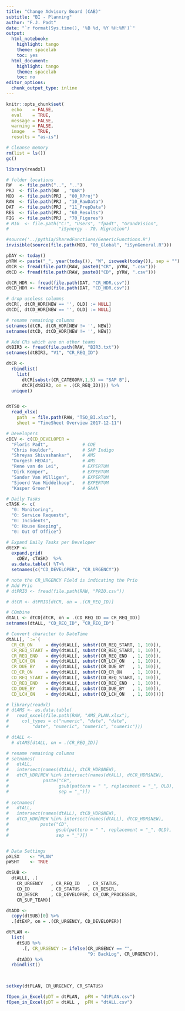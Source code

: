 ```yaml
---
title: "Change Advisory Board (CAB)"
subtitle: "BI - Planning"
author: "F.J. Padt"
date: "`r format(Sys.time(), '%B %d, %Y %H:%M')`"
output: 
  html_notebook: 
    highlight: tango
    theme: spacelab
    toc: yes
  html_document: 
    highlight: tango
    theme: spacelab
    toc: no
editor_options: 
  chunk_output_type: inline
---
```


```r
knitr::opts_chunk$set(
  echo    = FALSE,
  eval    = TRUE,
  message = FALSE,
  warning = FALSE,
  image   = TRUE,
  results = "as-is")

# Cleanse memory
rm(list = ls())
gc()

library(readxl)

# folder locations
RW   <- file.path("..", "..")
PRJ  <- file.path(RW  , "QAR")
MOD  <- file.path(PRJ , "00_RProj")
RAW  <- file.path(PRJ , "10_RawData")
DAT  <- file.path(PRJ , "11_PrepData")
RES  <- file.path(PRJ , "60_Results")
FIG  <- file.path(PRJ , "70_Figures")
# MIG  <- file.path("C:", "Users", "fpadt", "GrandVision", 
#                   "iSynergy - 70. Migration") 

#source('../pythia/SharedFunctions/GenericFunctions.R')
invisible(source(file.path(MOD, "00_Global", "iSynGeneral.R")))

pDAY <- today()
pYRW <- paste("_", year(today()), "W", isoweek(today()), sep = "") 
dtCR <- fread(file.path(RAW, paste0("CR", pYRW, ".csv"))) 
dtCD <- fread(file.path(RAW, paste0("CD", pYRW, ".csv"))) 

dtCR_HDR <- fread(file.path(DAT, "CR_HDR.csv"))
dtCD_HDR <- fread(file.path(DAT, "CD_HDR.csv"))

# drop useless columns
dtCR[, dtCR_HDR[NEW == '', OLD] := NULL]
dtCD[, dtCD_HDR[NEW == '', OLD] := NULL]

# rename remaining columns
setnames(dtCR, dtCR_HDR[NEW != '', NEW])
setnames(dtCD, dtCD_HDR[NEW != '', NEW])

# Add CRs which are on other teams
dtBIR3 <- fread(file.path(RAW, "BIR3.txt")) 
setnames(dtBIR3, "V1", "CR_REQ_ID")

dtCR <- 
  rbindlist(
    list(
      dtCR[substr(CR_CATEGORY,1,5) == "SAP B"],
      dtCR[dtBIR3, on = .(CR_REQ_ID)])) %>%
  unique()


dtTSO <- 
  read_xlsx(
    path  = file.path(RAW, "TSO_BI.xlsx"), 
    sheet = "TimeSheet Overview 2017-12-11")

# Developers
cDEV <- c(CD_DEVELOPER = 
  "Floris Padt",             # COE
  "Chris Houlder",           # SAP Indigo
  "Shreyas Shivashankar",    # AMS
  "Durgesh HEDAU",           # AMS
  "Rene van de Lei",         # EXPERTUM
  "Dirk Kemper",             # EXPERTUM
  "Sander Van Willigen",     # EXPERTUM
  "Sjoerd Van Middelkoop",   # EXPERTUM
  "Kasper Groen")            # GAAN

# Daily Tasks
cTASK <- c(
  "0: Monitoring",
  "0: Service Requests",
  "0: Incidents",
  "0: House Keeping",
  "0: Out Of Office")

# Expand Daily Tasks per Developer  
dtEXP <- 
  expand.grid(
    cDEV, cTASK)  %>%
  as.data.table() %T>%
  setnames(c("CD_DEVELOPER", "CR_URGENCY"))

# note the CR_URGENCY Field is indicating the Prio
# Add Prio
# dtPRIO <- fread(file.path(RAW, "PRIO.csv")) 

# dtCR <- dtPRIO[dtCR, on = .(CR_REQ_ID)]

# COmbine 
dtALL <- dtCD[dtCR, on = .(CD_REQ_ID == CR_REQ_ID)]
setnames(dtALL, "CD_REQ_ID", "CR_REQ_ID")

# Convert character to DateTime
dtALL[, `:=`(
  CR_CR_ON     = dmy(dtALL[, substr(CR_REQ_START, 1, 10)]),
  CR_REQ_START = dmy(dtALL[, substr(CR_REQ_START, 1, 10)]),
  CR_REQ_END   = dmy(dtALL[, substr(CR_REQ_END  , 1, 10)]),
  CR_LCH_ON    = dmy(dtALL[, substr(CR_LCH_ON   , 1, 10)]),
  CR_DUE_BY    = dmy(dtALL[, substr(CR_DUE_BY   , 1, 10)]),
  CD_CR_ON     = dmy(dtALL[, substr(CD_CR_ON    , 1, 10)]),
  CD_REQ_START = dmy(dtALL[, substr(CD_REQ_START, 1, 10)]),
  CD_REQ_END   = dmy(dtALL[, substr(CD_REQ_END  , 1, 10)]),
  CD_DUE_BY    = dmy(dtALL[, substr(CD_DUE_BY   , 1, 10)]),
  CD_LCH_ON    = dmy(dtALL[, substr(CD_LCH_ON   , 1, 10)]))]

# library(readxl)
# dtAMS <- as.data.table(
#   read_excel(file.path(RAW, "AMS_PLAN.xlsx"), 
#     col_types = c("numeric", "date", "date", 
#         "date", "numeric", "numeric", "numeric")))

# dtALL <- 
  # dtAMS[dtALL, on = .(CR_REQ_ID)]


```

```r


# rename remaining columns
# setnames(
#   dtALL,
#   intersect(names(dtALL), dtCR_HDR$NEW),
#   dtCR_HDR[NEW %in% intersect(names(dtALL), dtCR_HDR$NEW), 
#             paste("CR", 
#                   gsub(pattern = " ", replacement = "_", OLD),
#                   sep = "_")])
           
# setnames(
#   dtALL,
#   intersect(names(dtALL), dtCD_HDR$NEW),
#   dtCD_HDR[NEW %in% intersect(names(dtALL), dtCD_HDR$NEW), 
#            paste("CD", 
#                  gsub(pattern = " ", replacement = "_", OLD),
#                  sep = "_")])


# Data Settings
pXLSX    <- "PLAN" 
pWSHT    <- TRUE

dtSUB <- 
  dtALL[, .(
    CR_URGENCY   , CR_REQ_ID   , CR_STATUS,
    CD_ID        , CD_STATUS   , CR_DESCR,
    CD_DESCR     , CD_DEVELOPER, CR_CUR_PROCESSOR,
    CR_SUP_TEAM)]

dtADD <- 
  copy(dtSUB)[0] %>%
  .[dtEXP, on = .(CR_URGENCY, CD_DEVELOPER)]

dtPLAN <- 
  list(
    dtSUB %>%
      .[, CR_URGENCY := ifelse(CR_URGENCY == "", 
                               "9: BackLog", CR_URGENCY)],
    dtADD) %>%
  rbindlist()


    
setkey(dtPLAN, CR_URGENCY, CR_STATUS)

fOpen_in_Excel(pDT = dtPLAN,  pFN = "dtPLAN.csv")
fOpen_in_Excel(pDT = dtALL ,  pFN = "dtALL.csv")

```


